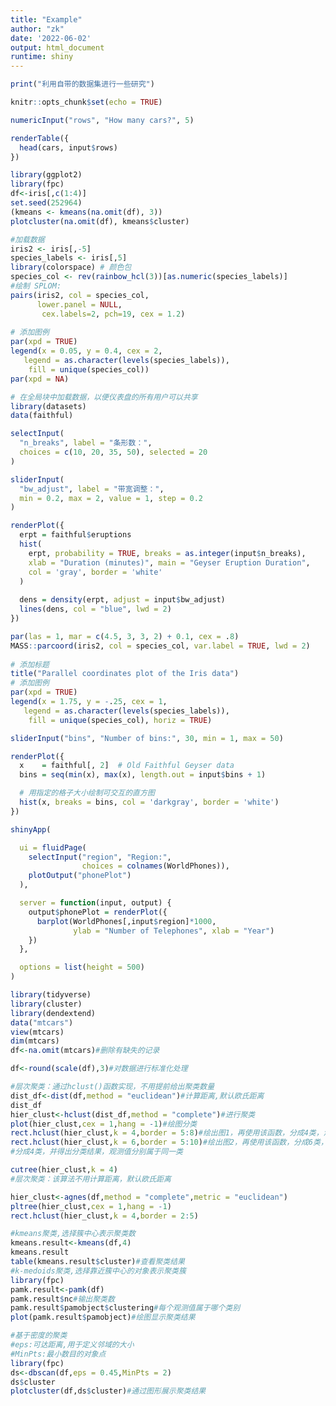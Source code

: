 ---
title: "Example"
author: "zk"
date: '2022-06-02'
output: html_document
runtime: shiny
---
```{r}
print("利用自带的数据集进行一些研究")
```

```{r setup, include=FALSE}
knitr::opts_chunk$set(echo = TRUE)
```



```{r}
numericInput("rows", "How many cars?", 5)

renderTable({
  head(cars, input$rows)
})
```

```{r}
library(ggplot2)
library(fpc)
df<-iris[,c(1:4)]
set.seed(252964)
(kmeans <- kmeans(na.omit(df), 3))
plotcluster(na.omit(df), kmeans$cluster)
```



```{r} 
#加载数据
iris2 <- iris[,-5]
species_labels <- iris[,5]
library(colorspace) # 颜色包
species_col <- rev(rainbow_hcl(3))[as.numeric(species_labels)]
#绘制 SPLOM:
pairs(iris2, col = species_col,
      lower.panel = NULL,
       cex.labels=2, pch=19, cex = 1.2)
 
# 添加图例
par(xpd = TRUE)
legend(x = 0.05, y = 0.4, cex = 2,
   legend = as.character(levels(species_labels)),
    fill = unique(species_col))
par(xpd = NA)
```

```{r global, include=FALSE}
# 在全局块中加载数据，以便仪表盘的所有用户可以共享
library(datasets)
data(faithful)
```


```{r}
selectInput(
  "n_breaks", label = "条形数：",
  choices = c(10, 20, 35, 50), selected = 20
)

sliderInput(
  "bw_adjust", label = "带宽调整：",
  min = 0.2, max = 2, value = 1, step = 0.2
)
```



```{r}
renderPlot({
  erpt = faithful$eruptions
  hist(
    erpt, probability = TRUE, breaks = as.integer(input$n_breaks),
    xlab = "Duration (minutes)", main = "Geyser Eruption Duration",
    col = 'gray', border = 'white'
  )
  
  dens = density(erpt, adjust = input$bw_adjust)
  lines(dens, col = "blue", lwd = 2)
})
```





```{r}
par(las = 1, mar = c(4.5, 3, 3, 2) + 0.1, cex = .8)
MASS::parcoord(iris2, col = species_col, var.label = TRUE, lwd = 2)
 
# 添加标题
title("Parallel coordinates plot of the Iris data")
# 添加图例
par(xpd = TRUE)
legend(x = 1.75, y = -.25, cex = 1,
   legend = as.character(levels(species_labels)),
    fill = unique(species_col), horiz = TRUE)
```

```{r} 
sliderInput("bins", "Number of bins:", 30, min = 1, max = 50)

renderPlot({
  x    = faithful[, 2]  # Old Faithful Geyser data
  bins = seq(min(x), max(x), length.out = input$bins + 1)

  # 用指定的格子大小绘制可交互的直方图
  hist(x, breaks = bins, col = 'darkgray', border = 'white')
})
```


```{r} 
shinyApp(

  ui = fluidPage(
    selectInput("region", "Region:",
                choices = colnames(WorldPhones)),
    plotOutput("phonePlot")
  ),

  server = function(input, output) {
    output$phonePlot = renderPlot({
      barplot(WorldPhones[,input$region]*1000,
              ylab = "Number of Telephones", xlab = "Year")
    })
  },

  options = list(height = 500)
)
```

```{r}
library(tidyverse)
library(cluster)
library(dendextend)
data("mtcars")
view(mtcars)
dim(mtcars)
df<-na.omit(mtcars)#删除有缺失的记录

df<-round(scale(df),3)#对数据进行标准化处理

#层次聚类：通过hclust()函数实现，不用提前给出聚类数量
dist_df<-dist(df,method = "euclidean")#计算距离,默认欧氏距离
dist_df
hier_clust<-hclust(dist_df,method = "complete")#进行聚类
plot(hier_clust,cex = 1,hang = -1)#绘图分类
rect.hclust(hier_clust,k = 4,border = 5:8)#绘出图1，再使用该函数，分成4类，添加颜色方框
rect.hclust(hier_clust,k = 6,border = 5:10)#绘出图2，再使用该函数，分成6类，添加颜色方框
#分成4类，并得出分类结果，观测值分别属于同一类

cutree(hier_clust,k = 4)
#层次聚类：该算法不用计算距离，默认欧氏距离

hier_clust<-agnes(df,method = "complete",metric = "euclidean")
pltree(hier_clust,cex = 1,hang = -1)
rect.hclust(hier_clust,k = 4,border = 2:5)
```

```{r}
#kmeans聚类,选择簇中心表示聚类数
kmeans.result<-kmeans(df,4)
kmeans.result
table(kmeans.result$cluster)#查看聚类结果
#k-medoids聚类,选择靠近簇中心的对象表示聚类簇
library(fpc)
pamk.result<-pamk(df)
pamk.result$nc#输出聚类数
pamk.result$pamobject$clustering#每个观测值属于哪个类别
plot(pamk.result$pamobject)#绘图显示聚类结果
```

```{r}
#基于密度的聚类
#eps:可达距离,用于定义邻域的大小
#MinPts:最小数目的对象点
library(fpc)
ds<-dbscan(df,eps = 0.45,MinPts = 2)
ds$cluster
plotcluster(df,ds$cluster)#通过图形展示聚类结果

```

